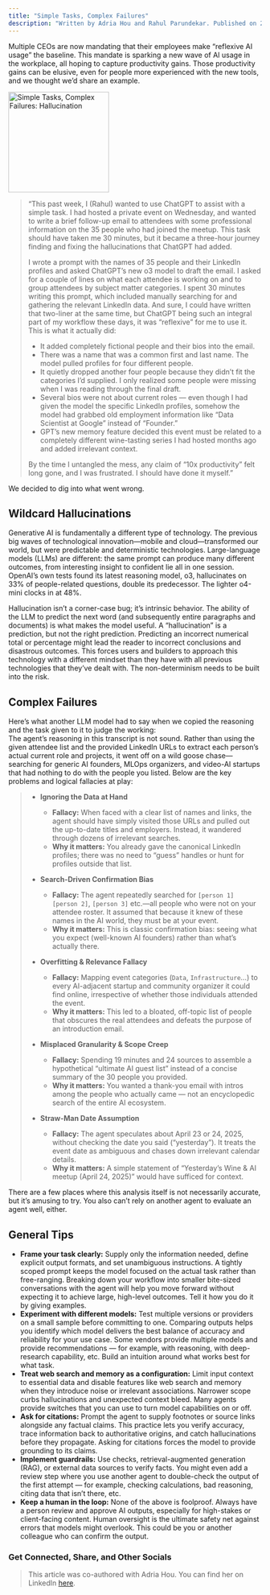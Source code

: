 ```yaml
---
title: "Simple Tasks, Complex Failures"
description: "Written by Adria Hou and Rahul Parundekar. Published on 27th April, 2025."
---
```

Multiple CEOs are now mandating that their employees make “reflexive AI usage” the baseline. This mandate is sparking a new wave of AI usage in the workplace, all hoping to capture productivity gains. Those productivity gains can be elusive, even for people more experienced with the new tools, and we thought we’d share an example.

<img height="200" src="/images/hallucinations.webp" title="Simple Tasks, Complex Failures: Hallucination"/>

> “This past week, I (Rahul) wanted to use ChatGPT to assist with a simple task. I had hosted a private event on Wednesday, and wanted to write a brief follow-up email to attendees with some professional information on the 35 people who had joined the meetup. This task should have taken me 30 minutes, but it became a three-hour journey finding and fixing the hallucinations that ChatGPT had added.
>
> I wrote a prompt with the names of 35 people and their LinkedIn profiles and asked ChatGPT’s new o3 model to draft the email. I asked for a couple of lines on what each attendee is working on and to group attendees by subject matter categories. I spent 30 minutes writing this prompt, which included manually searching for and gathering the relevant LinkedIn data. And sure, I could have written that two-liner at the same time, but ChatGPT being such an integral part of my workflow these days, it was “reflexive” for me to use it. This is what it actually did:
>
> - It added completely fictional people and their bios into the email.
> - There was a name that was a common first and last name. The model pulled profiles for four different people.
> - It quietly dropped another four people because they didn’t fit the categories I’d supplied. I only realized some people were missing when I was reading through the final draft.
> - Several bios were not about current roles — even though I had given the model the specific LinkedIn profiles, somehow the model had grabbed old employment information like “Data Scientist at Google” instead of “Founder.”
> - GPT’s new memory feature decided this event must be related to a completely different wine-tasting series I had hosted months ago and added irrelevant context.
>
> By the time I untangled the mess, any claim of “10x productivity” felt long gone, and I was frustrated. I should have done it myself.”

We decided to dig into what went wrong.

## Wildcard Hallucinations

Generative AI is fundamentally a different type of technology. The previous big waves of technological innovation—mobile and cloud—transformed our world, but were predictable and deterministic technologies. Large-language models (LLMs) are different: the same prompt can produce many different outcomes, from interesting insight to confident lie all in one session. OpenAI’s own tests found its latest reasoning model, o3, hallucinates on 33% of people-related questions, double its predecessor. The lighter o4-mini clocks in at 48%.

Hallucination isn’t a corner-case bug; it’s intrinsic behavior. The ability of the LLM to predict the next word (and subsequently entire paragraphs and documents) is what makes the model useful. A “hallucination” is a prediction, but not the right prediction. Predicting an incorrect numerical total or percentage might lead the reader to incorrect conclusions and disastrous outcomes. This forces users and builders to approach this technology with a different mindset than they have with all previous technologies that they’ve dealt with. The non-determinism needs to be built into the risk.

## Complex Failures

Here’s what another LLM model had to say when we copied the reasoning and the task given to it to judge the working:  
The agent’s reasoning in this transcript is not sound. Rather than using the given attendee list and the provided LinkedIn URLs to extract each person’s actual current role and projects, it went off on a wild goose chase—searching for generic AI founders, MLOps organizers, and video-AI startups that had nothing to do with the people you listed. Below are the key problems and logical fallacies at play:

> - **Ignoring the Data at Hand**  
>   - **Fallacy:** When faced with a clear list of names and links, the agent should have simply visited those URLs and pulled out the up-to-date titles and employers. Instead, it wandered through dozens of irrelevant searches.  
>   - **Why it matters:** You already gave the canonical LinkedIn profiles; there was no need to “guess” handles or hunt for profiles outside that list.
> 
> - **Search-Driven Confirmation Bias**  
>   - **Fallacy:** The agent repeatedly searched for `[person 1] [person 2]`, `[person 3]` etc.—all people who were not on your attendee roster. It assumed that because it knew of these names in the AI world, they must be at your event.  
>   - **Why it matters:** This is classic confirmation bias: seeing what you expect (well-known AI founders) rather than what’s actually there.
> 
> - **Overfitting & Relevance Fallacy**  
>   - **Fallacy:** Mapping event categories (`Data`, `Infrastructure`…) to every AI-adjacent startup and community organizer it could find online, irrespective of whether those individuals attended the event.  
>   - **Why it matters:** This led to a bloated, off-topic list of people that obscures the real attendees and defeats the purpose of an introduction email.
> 
> - **Misplaced Granularity & Scope Creep**  
>   - **Fallacy:** Spending 19 minutes and 24 sources to assemble a hypothetical “ultimate AI guest list” instead of a concise summary of the 30 people you provided.  
>   - **Why it matters:** You wanted a thank-you email with intros among the people who actually came — not an encyclopedic search of the entire AI ecosystem.
> 
> - **Straw-Man Date Assumption**  
>   - **Fallacy:** The agent speculates about April 23 or 24, 2025, without checking the date you said (“yesterday”). It treats the event date as ambiguous and chases down irrelevant calendar details.  
>   - **Why it matters:** A simple statement of “Yesterday’s Wine & AI meetup (April 24, 2025)” would have sufficed for context.

There are a few places where this analysis itself is not necessarily accurate, but it’s amusing to try. You also can’t rely on another agent to evaluate an agent well, either.

## General Tips

- **Frame your task clearly:** Supply only the information needed, define explicit output formats, and set unambiguous instructions. A tightly scoped prompt keeps the model focused on the actual task rather than free-ranging. Breaking down your workflow into smaller bite-sized conversations with the agent will help you move forward without expecting it to achieve large, high-level outcomes. Tell it how you do it by giving examples.
- **Experiment with different models:** Test multiple versions or providers on a small sample before committing to one. Comparing outputs helps you identify which model delivers the best balance of accuracy and reliability for your use case. Some vendors provide multiple models and provide recommendations — for example, with reasoning, with deep-research capability, etc. Build an intuition around what works best for what task.
- **Treat web search and memory as a configuration:** Limit input context to essential data and disable features like web search and memory when they introduce noise or irrelevant associations. Narrower scope curbs hallucinations and unexpected context bleed. Many agents provide switches that you can use to turn model capabilities on or off.
- **Ask for citations:** Prompt the agent to supply footnotes or source links alongside any factual claims. This practice lets you verify accuracy, trace information back to authoritative origins, and catch hallucinations before they propagate. Asking for citations forces the model to provide grounding to its claims.
- **Implement guardrails:** Use checks, retrieval-augmented generation (RAG), or external data sources to verify facts. You might even add a review step where you use another agent to double-check the output of the first attempt — for example, checking calculations, bad reasoning, citing data that isn’t there, etc.
- **Keep a human in the loop:** None of the above is foolproof. Always have a person review and approve AI outputs, especially for high-stakes or client-facing content. Human oversight is the ultimate safety net against errors that models might overlook. This could be you or another colleague who can confirm the output.


### Get Connected, Share, and Other Socials

<CardGroup>
	<Card 
		title="Share on LinkedIn" 
		description="Share this article on LinkedIn." 
		href="http://www.linkedin.com/shareArticle?mini=true&url=https://blog.elevate.do/mcp/deep-research/mcp-discussion" 
	/>
	<Card 
		title="Share on X/Twitter" 
		description="Tweet this article to your followers." 
		href="https://twitter.com/intent/tweet?url=https://blog.elevate.do/mcp/deep-research/mcp-discussion" 
	/>
	<Card 
		title="Have thoughts? I'd love to chat!" 
		description="Schedule a conversation with me." 
		href="https://calendar.app.google/a5e29gFgjHRiKaPV9" 
	/>
	<Card 
		title="More about Rahul and Elevate.do" 
		description="More about Rahul, Elevate Human Experiences, LLC, and services offered" 
		href="https://elevate.do" 
	/>
	<Card
		title="Follow Rahul on LinkedIn" 
		description="Connect with or Follow Rahul Parundekar on LinkedIn." 
		href="https://www.linkedin.com/in/rparundekar/"
	/>
	<Card
		title="Follow Rahul on Twitter/X" 
		description="Follow Rahul Parundekar on Twitter/X." 
		href="https://x.com/RahulParundekar"
	/>
</CardGroup>

> This article was co-authored with Adria Hou. You can find her on LinkedIn [here](https://www.linkedin.com/in/adriahou/).
